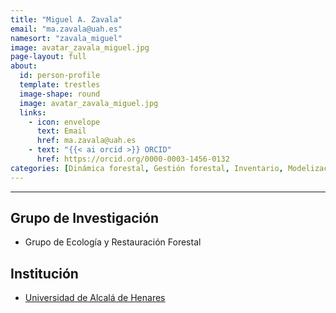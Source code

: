 ```yaml
---
title: "Miguel A. Zavala"
email: "ma.zavala@uah.es"
namesort: "zavala_miguel"  
image: avatar_zavala_miguel.jpg
page-layout: full
about: 
  id: person-profile
  template: trestles
  image-shape: round
  image: avatar_zavala_miguel.jpg
  links:
    - icon: envelope
      text: Email
      href: ma.zavala@uah.es
    - text: "{{< ai orcid >}} ORCID"
      href: https://orcid.org/0000-0003-1456-0132
categories: [Dinámica forestal, Gestión forestal, Inventario, Modelización, Monitorización]
---
```

 
<hr>

:::{#person-profile}

## Grupo de Investigación
- Grupo de Ecología y Restauración Forestal

## Institución
- [Universidad de Alcalá de Henares](https://www.uah.es)

:::
